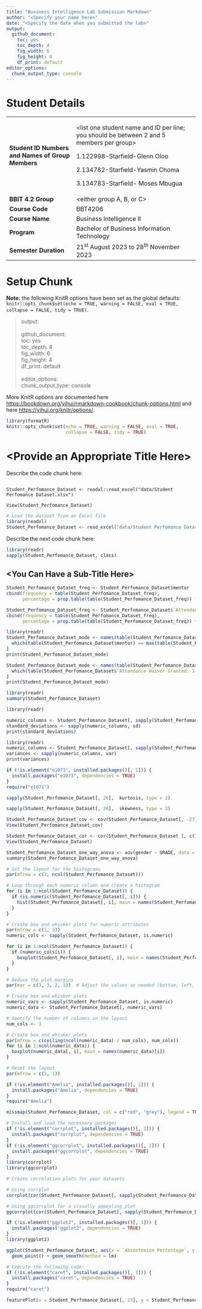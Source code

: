 ```yaml
---
title: "Business Intelligence Lab Submission Markdown"
author: "<Specify your name here>"
date: "<Specify the date when you submitted the lab>"
output:
  github_document: 
    toc: yes
    toc_depth: 4
    fig_width: 6
    fig_height: 4
    df_print: default
editor_options:
  chunk_output_type: console
---
```


# Student Details

+---------------------------------------------------+--------------------------------------------------------------------------------------------+
| **Student ID Numbers and Names of Group Members** | \<list one student name and ID per line; you should be between 2 and 5 members per group\> |
|                                                   |                                                                                            |
|                                                   | 1.122998-Starfield-Glenn Oloo                                                              |
|                                                   |                                                                                            |
|                                                   | 2.134782-Starfield-Yasmin Choma                                                            |
|                                                   |                                                                                            |
|                                                   | 3.134783-Starfield- Moses Mbugua                                                           |
+---------------------------------------------------+--------------------------------------------------------------------------------------------+
| **BBIT 4.2 Group**                                | \<either group A, B, or C\>                                                                |
+---------------------------------------------------+--------------------------------------------------------------------------------------------+
| **Course Code**                                   | BBT4206                                                                                    |
+---------------------------------------------------+--------------------------------------------------------------------------------------------+
| **Course Name**                                   | Business Intelligence II                                                                   |
+---------------------------------------------------+--------------------------------------------------------------------------------------------+
| **Program**                                       | Bachelor of Business Information Technology                                                |
+---------------------------------------------------+--------------------------------------------------------------------------------------------+
| **Semester Duration**                             | 21^st^ August 2023 to 28^th^ November 2023                                                 |
+---------------------------------------------------+--------------------------------------------------------------------------------------------+

# Setup Chunk

**Note:** the following KnitR options have been set as the global defaults:\
`knitr::opts_chunk$set(echo = TRUE, warning = FALSE, eval = TRUE,                        collapse = FALSE, tidy = TRUE)`.

> output:\
> \
> github_document:\
> toc: yes\
> toc_depth: 4\
> fig_width: 6\
> fig_height: 4\
> df_print: default\
> \
> editor_options:\
> chunk_output_type: console

More KnitR options are documented here <https://bookdown.org/yihui/rmarkdown-cookbook/chunk-options.html> and here <https://yihui.org/knitr/options/>.

```r
library(formatR)
knitr::opts_chunk$set(echo = TRUE, warning = FALSE, eval = TRUE,
                      collapse = FALSE, tidy = TRUE)
```

# \<Provide an Appropriate Title Here\>

Describe the code chunk here:

```r

```

```{library(readxl)}
Student_Perfomance_Dataset <- readxl::read_excel("data/Student Perfomance Dataset.xlsx")

View(Student_Perfomance_Dataset)
```

```r
# Load the dataset from an Excel file
library(readxl)
Student_Perfomance_Dataset <- read_excel("data/Student Perfomance Dataset.xlsx")
```

Describe the next code chunk here:

```r
library(readr)
sapply(Student_Perfomance_Dataset, class)
```

## \<You Can Have a Sub-Title Here\>

```r

Student_Perfomance_Dataset_freq <- Student_Perfomance_Dataset$mentor
cbind(frequency = table(Student_Perfomance_Dataset_freq),
      percentage = prop.table(table(Student_Perfomance_Dataset_freq)) * 100)

Student_Perfomance_Dataset_freq <- Student_Perfomance_Dataset$`Attendance Waiver Granted: 1 = Yes, 0 = No`
cbind(frequency = table(Student_Perfomance_Dataset_freq),
      percentage = prop.table(table(Student_Perfomance_Dataset_freq)) * 100)

```

```r
library(readr)
Student_Perfomance_Dataset_mode <- names(table(Student_Perfomance_Dataset$mentor))[
  which(table(Student_Perfomance_Dataset$mentor) == max(table(Student_Perfomance_Dataset$mentor)))
]
print(Student_Perfomance_Dataset_mode)

Student_Perfomance_Dataset_mode <- names(table(Student_Perfomance_Dataset$`Attendance Waiver Granted: 1 = Yes, 0 = No`))[
  which(table(Student_Perfomance_Dataset$`Attendance Waiver Granted: 1 = Yes, 0 = No`) == max(table(Student_Perfomance_Dataset$`Attendance Waiver Granted: 1 = Yes, 0 = No`)))
]
print(Student_Perfomance_Dataset_mode)

```

```r
library(readr)
summary(Student_Perfomance_Dataset)
```

```r
library(readr)

numeric_columns <- Student_Perfomance_Dataset[, sapply(Student_Perfomance_Dataset, is.numeric)]
standard_deviations <- sapply(numeric_columns, sd)
print(standard_deviations)
```

```r
library(readr)
numeric_columns <- Student_Perfomance_Dataset[, sapply(Student_Perfomance_Dataset, is.numeric)]
variances <- sapply(numeric_columns, var)
print(variances)

```

```r
if (!is.element("e1071", installed.packages()[, 1])) {
  install.packages("e1071", dependencies = TRUE)
}
require("e1071")

sapply(Student_Perfomance_Dataset[, 26],  kurtosis, type = 2)
```

```r
sapply(Student_Perfomance_Dataset[, 26],  skewness, type = 2)
```

```r
Student_Perfomance_Dataset_cov <- cov(Student_Perfomance_Dataset[, -27])
View(Student_Perfomance_Dataset_cov)
```

```r
Student_Perfomance_Dataset_cor <- cor(Student_Perfomance_Dataset [, c(1, 23, 26)])
View(Student_Perfomance_Dataset)
```

```r
Student_Perfomance_Dataset_one_way_anova <- aov(gender ~ GRADE, data = Student_Perfomance_Dataset)
summary(Student_Perfomance_Dataset_one_way_anova)
```

```r

# Set the layout for the histograms
par(mfrow = c(1, ncol(Student_Perfomance_Dataset)))

# Loop through each numeric column and create a histogram
for (i in 1:ncol(Student_Perfomance_Dataset)) {
  if (is.numeric(Student_Perfomance_Dataset[, i])) {
    hist(Student_Perfomance_Dataset[, i], main = names(Student_Perfomance_Dataset)[i])
  }
}

```

```r

# Create box and whisker plots for numeric attributes
par(mfrow = c(1, 3))
numeric_cols <- sapply(Student_Perfomance_Dataset, is.numeric)

for (i in 1:ncol(Student_Perfomance_Dataset)) {
  if (numeric_cols[i]) {
    boxplot(Student_Perfomance_Dataset[, i], main = names(Student_Perfomance_Dataset)[i])
  }
}
```

```r

# Reduce the plot margins
par(mar = c(3, 3, 2, 1))  # Adjust the values as needed (bottom, left, top, right)

# Create box and whisker plots
numeric_vars <- sapply(Student_Perfomance_Dataset, is.numeric)
numeric_data <- Student_Perfomance_Dataset[, numeric_vars]

# Specify the number of columns in the layout
num_cols <- 3

# Create box and whisker plots
par(mfrow = c(ceiling(ncol(numeric_data) / num_cols), num_cols))
for (i in 1:ncol(numeric_data)) {
  boxplot(numeric_data[, i], main = names(numeric_data)[i])
}

# Reset the layout
par(mfrow = c(1, 1))


```

```r


if (!is.element("Amelia", installed.packages()[, 1])) {
  install.packages("Amelia", dependencies = TRUE)
}
require("Amelia")

missmap(Student_Perfomance_Dataset, col = c("red", "grey"), legend = TRUE)
```

```r

# Install and load the necessary packages
if (!is.element("corrplot", installed.packages()[, 1])) {
  install.packages("corrplot", dependencies = TRUE)
}
if (!is.element("ggcorrplot", installed.packages()[, 1])) {
  install.packages("ggcorrplot", dependencies = TRUE)
}
library(corrplot)
library(ggcorrplot)

# Create correlation plots for your datasets

# Using corrplot
corrplot(cor(Student_Perfomance_Dataset[, sapply(Student_Perfomance_Dataset, is.numeric)]), method = "circle")

# Using ggcorrplot for a visually appealing plot
ggcorrplot(cor(Student_Perfomance_Dataset[, sapply(Student_Perfomance_Dataset, is.numeric)]))

```

```r

if (!is.element("ggplot2", installed.packages()[, 1])) {
  install.packages("ggplot2", dependencies = TRUE)
}
library(ggplot2)

ggplot(Student_Perfomance_Dataset, aes(x = `Absenteeism Percentage`, y = GRADE)) +
  geom_point() + geom_smooth(method = lm)

```

```r

# Execute the following code:
if (!is.element("caret", installed.packages()[, 1])) {
  install.packages("caret", dependencies = TRUE)
}
require("caret")

featurePlot(x = Student_Perfomance_Dataset[, 23], y = Student_Perfomance_Dataset[, 26], plot = "box")

```
